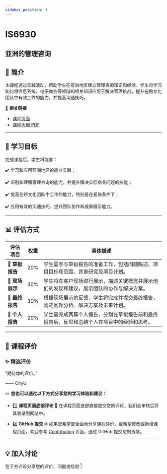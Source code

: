 ```yaml
---
sidebar_position: 1
---
```


# IS6930
## 亚洲的管理咨询

## **📘 简介**
本课程通过实践活动，帮助学生在亚洲地区建立管理咨询知识和经验。学生将学习如何将信息系统、电子商务等领域的相关知识应用于解决管理挑战，提升在跨文化团队中有效工作的能力，并提高沟通技巧。

🔗 **相关链接**
- [课程页面](https://www.cityu.edu.hk/catalogue/pg/202425/course/IS6930.htm)
- [课程大纲 PDF](https://www.cityu.edu.hk/catalogue/pg/202425/course/IS6930.pdf)

---

## **🎯 学习目标**

完成课程后，学生将能够：

✔️ 学习和应用亚洲地区的商业实践；

✔️ 识别和理解管理咨询的能力，并提升解决实际商业问题的技能；

✔️ 提高在跨文化团队中工作的能力，特别是在紧张条件下；

✔️ 应用有效的沟通技巧，提升团队协作和成果展示能力。

---

## **📊 评估方式**

| **评估项目**          | **权重** | **具体描述**                                                                                       |
|----------------------|---------|---------------------------------------------------------------------------------------------------|
| **📄 草拟报告**       | 20%     | 学生需参与草拟报告的准备工作，包括问题陈述、项目目标和范围、背景研究及项目计划。                |
| **📄 现场展示**       | 30%     | 学生将在客户现场进行展示，描述关键概念并展示他们的发现和建议，展示团队的协作与解决方案。         |
| **📄 最终报告**       | 30%     | 根据现场展示的反馈，学生将完成并提交最终报告，阐述问题分析、解决方案及未来计划。                |
| **📄 个人报告**       | 20%     | 学生需完成两篇个人报告，分别在草拟报告前和最终报告后，反思和总结个人在项目中的经验和思考。        |

---

## **💬 课程评价**

### ✨ **精选评价**
<div className={commentStyles.commentBox}>
    <p className={commentStyles.commentText}>
        “期待你的评价。”
    </p>
    <p className={commentStyles.commentAuthor}>—— CityU</p>
</div>

✏️ **您也可以通过以下方式分享您的学习体验和建议：**

- 1️⃣ **课程页面底部评论**
💬 在课程页面底部直接提交您的评论，我们会审核后将其收录到网站中。

- 2️⃣ **GitHub 提交**
🌐 如果您希望更全面地分享课程评价，或希望修改或新增课程页面，欢迎参考 [Contributing](https://penjc.github.io/CityU/contributing) 页面，通过 GitHub 提交您的贡献。


---

## **💡 加入讨论**

在下方评论分享您的评价、问题或经验👇
<Utterances />
